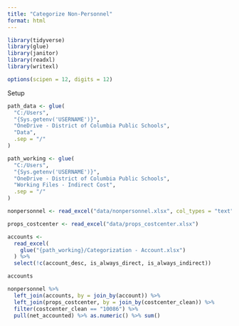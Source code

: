 ```yaml
---
title: "Categorize Non-Personnel"
format: html
---
```


```r
library(tidyverse)
library(glue)
library(janitor)
library(readxl)
library(writexl)

options(scipen = 12, digits = 12)
```

Setup

```r
path_data <- glue(
  "C:/Users",
  "{Sys.getenv('USERNAME')}",
  "OneDrive - District of Columbia Public Schools",
  "Data",
  .sep = "/"
)

path_working <- glue(
  "C:/Users",
  "{Sys.getenv('USERNAME')}",
  "OneDrive - District of Columbia Public Schools",
  "Working Files - Indirect Cost",
  .sep = "/"
)

```

```r

nonpersonnel <- read_excel("data/nonpersonnel.xlsx", col_types = "text")

props_costcenter <- read_excel("data/props_costcenter.xlsx")

accounts <- 
  read_excel(
    glue("{path_working}/Categorization - Account.xlsx")
  ) %>% 
  select(!c(account_desc, is_always_direct, is_always_indirect))

accounts

```

```r
nonpersonnel %>% 
  left_join(accounts, by = join_by(account)) %>% 
  left_join(props_costcenter, by = join_by(costcenter_clean)) %>% 
  filter(costcenter_clean == "10086") %>% 
  pull(net_accounted) %>% as.numeric() %>% sum()
```


